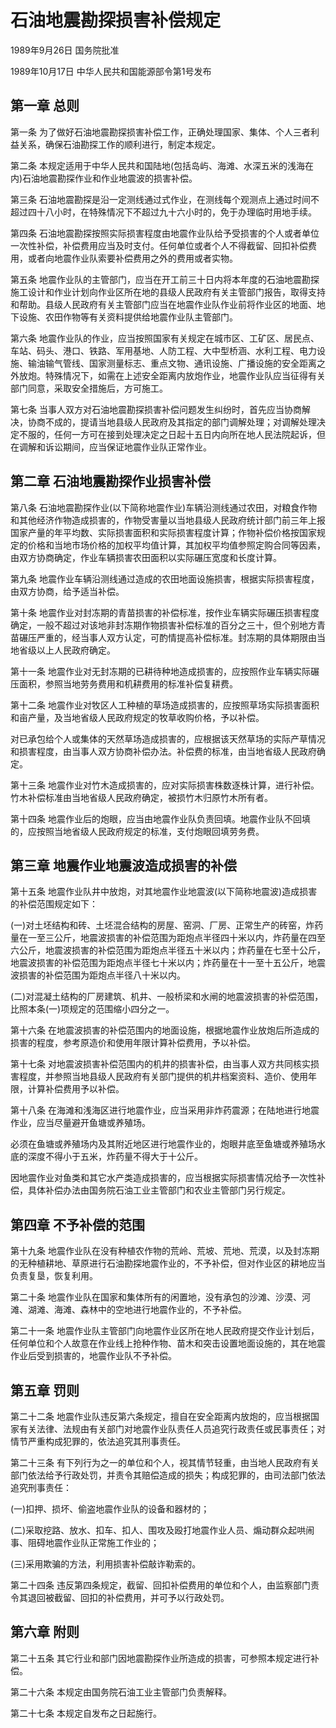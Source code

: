 # 石油地震勘探损害补偿规定

1989年9月26日 国务院批准　

1989年10月17日 中华人民共和国能源部令第1号发布　

  

## 第一章 总则

第一条 为了做好石油地震勘探损害补偿工作，正确处理国家、集体、个人三者利益关系，确保石油勘探工作的顺利进行，制定本规定。

第二条 本规定适用于中华人民共和国陆地(包括岛屿、海滩、水深五米的浅海在内)石油地震勘探作业和作业地震波的损害补偿。

第三条 石油地震勘探是沿一定测线通过式作业，在测线每个观测点上通过时间不超过四十八小时，在特殊情况下不超过九十六小时的，免于办理临时用地手续。

第四条 石油地震勘探按照实际损害程度由地震作业队给予受损害的个人或者单位一次性补偿，补偿费用应当及时支付。任何单位或者个人不得截留、回扣补偿费用，或者向地震作业队索要补偿费用之外的费用或者实物。

第五条 地震作业队的主管部门，应当在开工前三十日内将本年度的石油地震勘探施工设计和作业计划向作业区所在地的县级人民政府有关主管部门报告，取得支持和帮助。县级人民政府有关主管部门应当在地震作业队作业前将作业区的地面、地下设施、农田作物等有关资料提供给地震作业队主管部门。

第六条 地震作业队的作业，应当按照国家有关规定在城市区、工矿区、居民点、车站、码头、港口、铁路、军用基地、人防工程、大中型桥涵、水利工程、电力设施、输油输气管线、国家测量标志、重点文物、通讯设施、广播设施的安全距离之外放炮。特殊情况下，如需在上述安全距离内放炮作业，地震作业队应当征得有关部门同意，采取安全措施后，方可施工。

第七条 当事人双方对石油地震勘探损害补偿问题发生纠纷时，首先应当协商解决，协商不成的，提请当地县级人民政府及其指定的部门调解处理；对调解处理决定不服的，任何一方可在接到处理决定之日起十五日内向所在地人民法院起诉，但在调解和诉讼期间，应当保证地震作业队正常作业。

## 第二章 石油地震勘探作业损害补偿

第八条 石油地震勘探作业(以下简称地震作业)车辆沿测线通过农田，对粮食作物和其他经济作物造成损害的，作物受害量以当地县级人民政府统计部门前三年上报国家产量的年平均数、实际损害面积和实际损害程度计算；作物补偿价格按国家规定的价格和当地市场价格的加权平均值计算，其加权平均值参照定购合同等因素，由双方协商确定，作业车辆损害农田面积以实际碾压宽度和长度计算。

第九条 地震作业车辆沿测线通过造成的农田地面设施损害，根据实际损害程度，由双方协商，给予适当补偿。

第十条 地震作业对封冻期的青苗损害的补偿标准，按作业车辆实际碾压损害程度确定，一般不超过对该地非封冻期作物损害补偿标准的百分之三十，但个别地方青苗碾压严重的，经当事人双方认定，可酌情提高补偿标准。封冻期的具体期限由当地省级以上人民政府确定。

第十一条 地震作业对无封冻期的已耕待种地造成损害的，应按照作业车辆实际碾压面积，参照当地劳务费用和机耕费用的标准补偿复耕费。

第十二条 地震作业对牧区人工种植的草场造成损害的，应按照草场实际损害面积和亩产量，及当地省级人民政府规定的牧草收购价格，予以补偿。

对已承包给个人或集体的天然草场造成损害的，应根据该天然草场的实际产草情况和损害程度，由当事人双方协商补偿办法。补偿费的标准，由当地省级人民政府确定。

第十三条 地震作业对竹木造成损害的，应对实际损害株数逐株计算，进行补偿。竹木补偿标准由当地省级人民政府确定，被损竹木归原竹木所有者。

第十四条 地震作业后的炮眼，应当由地震作业队负责回填。地震作业队不回填的，应按照当地省级人民政府规定的标准，支付炮眼回填劳务费。

## 第三章 地震作业地震波造成损害的补偿

第十五条 地震作业队井中放炮，对其地震作业地震波(以下简称地震波)造成损害的补偿范围规定如下：

(一)对土坯结构和砖、土坯混合结构的房屋、窑洞、厂房、正常生产的砖窑，炸药量在一至三公斤，地震波损害的补偿范围为距炮点半径四十米以内，炸药量在四至六公斤，地震波损害的补偿范围为距炮点半径五十米以内；炸药量在七至十公斤，地震波损害的补偿范围为距炮点半径七十米以内；炸药量在十一至十五公斤，地震波损害的补偿范围为距炮点半径八十米以内。

(二)对混凝土结构的厂房建筑、机井、一般桥梁和水闸的地震波损害的补偿范围，比照本条(一)项规定的范围缩小四分之一。

第十六条 在地震波损害的补偿范围内的地面设施，根据地震作业放炮后所造成的损害的程度，参考原造价和使用年限计算补偿费用，予以补偿。

第十七条 对地震波损害补偿范围内的机井的损害补偿，由当事人双方共同核实损害程度，并参照当地县级人民政府有关部门提供的机井档案资料、造价、使用年限，计算补偿费用予以补偿。

第十八条 在海滩和浅海区进行地震作业，应当采用非炸药震源；在陆地进行地震作业，应当尽量避开鱼塘或养殖场。

必须在鱼塘或养殖场内及其附近地区进行地震作业的，炮眼井底至鱼塘或养殖场水底的深度不得小于五米，炸药量不得大于十公斤。

因地震作业对鱼类和其它水产类造成损害的，应当根据实际损害情况给予一次性补偿，具体补偿办法由国务院石油工业主管部门和农业主管部门另行规定。

## 第四章 不予补偿的范围

第十九条 地震作业队在没有种植农作物的荒岭、荒坡、荒地、荒漠，以及封冻期的无种植耕地、草原进行石油勘探地震作业的，不予补偿，但对作业区的耕地应当负责复垦，恢复利用。

第二十条 地震作业队在国家和集体所有的闲置地，没有承包的沙滩、沙漠、河滩、湖滩、海滩、森林中的空地进行地震作业的，不予补偿。

第二十一条 地震作业队主管部门向地震作业区所在地人民政府提交作业计划后，任何单位和个人故意在作业线上抢种作物、苗木和突击设置地面设施的，其在地震作业后受到损害的，地震作业队不予补偿。

## 第五章 罚则

第二十二条 地震作业队违反第六条规定，擅自在安全距离内放炮的，应当根据国家有关法律、法规由有关部门对地震作业队责任人员追究行政责任或民事责任；对情节严重构成犯罪的，依法追究其刑事责任。

第二十三条 有下列行为之一的单位和个人，视其情节轻重，由当地人民政府有关部门依法给予行政处罚，并责令其赔偿造成的损失；构成犯罪的，由司法部门依法追究刑事责任：

(一)扣押、损坏、偷盗地震作业队的设备和器材的；

(二)采取挖路、放水、扣车、扣人、围攻及殴打地震作业人员、煽动群众起哄闹事、阻碍地震作业队正常施工作业的；

(三)采用欺骗的方法，利用损害补偿敲诈勒索的。

第二十四条 违反第四条规定，截留、回扣补偿费用的单位和个人，由监察部门责令其退回被截留、回扣的补偿费用，并可予以行政处罚。

## 第六章 附则

第二十五条 其它行业和部门因地震勘探作业所造成的损害，可参照本规定进行补偿。

第二十六条 本规定由国务院石油工业主管部门负责解释。

第二十七条 本规定自发布之日起施行。
